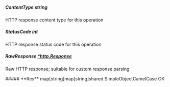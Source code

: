 
##### **ContentType** string
HTTP response content type for this operation

##### **StatusCode** int
HTTP response status code for this operation

##### **RawResponse** [*http.Response](https://pkg.go.dev/net/http#Response)
Raw HTTP response; suitable for custom response parsing

<Collapsible>
    ##### **Res** map[string]map[string]shared.SimpleObjectCamelCase
    OK
    <Collapsible.Break/>
    <SimpleObjectCamelCase/>
</Collapsible>

